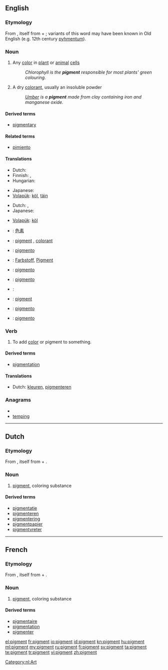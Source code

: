 {{also|Pigment}}
==English==
{{wikipedia}}

===Etymology===
From {{etyl|la}} {{term|pigmentum||pigment|lang=la}}, itself from {{term|pingo|pingō|I paint|lang=la}} + {{term|-mentum|lang=la}}; variants of this word may have been known in Old English (e.g. 12th century [[pyhmentum]]).

===Noun===
{{en-noun}}

# {{biology}} Any [[color]] in [[plant]] or [[animal]] [[cell]]s
#: ''Chlorophyll is the '''pigment''' responsible for most plants' green colouring.''
# A dry [[colorant]], usually an insoluble powder
#: ''[[umber|Umber]] is a '''pigment''' made from clay containing iron and manganese oxide.''

====Derived terms====
* [[pigmentary]]

====Related terms====
* [[pimiento]]

====Translations====
{{trans-top|any color in plant or animal cells}}
* Dutch: {{t-|nl|pigment|n}}
* Finnish: {{t-|fi|pigmentti}}, {{t-|fi|väriaine}}
* Hungarian: {{t+|hu|pigment}}
{{trans-mid}}
* Japanese: {{t-|ja|色素|tr=[[しきそ]], shikiso}}
* [[Volapük]]: [[köl]], [[täin]]
{{trans-bottom}}

{{trans-top|a dry colorant, usually an insoluble powder}}
* Dutch: {{t-|nl|pigment|n}}, {{t-|nl|kleurstof}}
* Japanese: {{t|ja|顔料|tr=[[がんりょう]], ganryō}}
{{trans-mid}}
* [[Volapük]]: [[köl]]
{{trans-bottom}}

{{checktrans-top}}
* {{ttbc|Chinese}}: [[色素]]
* {{ttbc|fr}}: [[#French|pigment]] {{m}}, [[colorant]] {{m}}
* {{ttbc|Galician}}: [[pigmento]] {{m}}
* {{ttbc|German}}: [[Farbstoff]], [[Pigment]] {{n}}
* {{ttbc|Interlingua}}: [[pigmento]]
* {{ttbc|Italian}}: [[pigmento]] {{m}}
{{trans-mid}}
* {{ttbc|Latin}}: {{t-|la|pigmentum|n}}
* {{ttbc|Norwegian}}: [[pigment]]
* {{ttbc|Portuguese}}: [[pigmento]] {{m}}
* {{ttbc|Spanish}}: [[pigmento]] {{m}}
{{trans-bottom}}

===Verb===
{{en-verb}}

# {{transitive}} To add [[color]] or pigment to something.

====Derived terms====
* [[pigmentation]]

====Translations====
{{trans-top|To add color or pigment}}
* Dutch: [[kleuren]], [[pigmenteren]]
{{trans-mid}}
{{trans-bottom}}

===Anagrams===
* {{alphagram|egimnpt}}
* [[temping#English|temping]]

----

==Dutch==

===Etymology===
From {{etyl|la|nl}} {{term|pigmentum||pigment|lang=la}}, itself from {{term|pingo|pingō|I paint|lang=la}} + {{term|-mentum|lang=la}}.

===Noun===
{{nl-noun|g=n}}

# [[#English|pigment]], coloring substance

====Derived terms====
* [[pigmentatie]]
* [[pigmenteren]]
* [[pigmentering]]
* [[pigmentpapier]] {{n}}
* [[pigmentvreter]] {{m}}

[[Category:nl:Art]]

----

==French==

===Etymology===
From {{etyl|la|fr}} {{term|pigmentum||pigment|lang=la}}, itself from {{term|pingo|pingō|I paint|lang=la}} + {{term|-mentum|lang=la}}.

===Noun===
{{fr-noun|m}}

# [[#English|pigment]], coloring substance

====Derived terms====
* [[pigmentaire]]
* [[pigmentation]]
* [[pigmenter]]

[[el:pigment]]
[[fr:pigment]]
[[io:pigment]]
[[id:pigment]]
[[kn:pigment]]
[[hu:pigment]]
[[ml:pigment]]
[[my:pigment]]
[[ru:pigment]]
[[fi:pigment]]
[[sv:pigment]]
[[ta:pigment]]
[[te:pigment]]
[[tr:pigment]]
[[vi:pigment]]
[[zh:pigment]]
